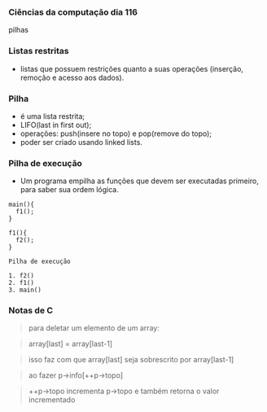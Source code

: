 




### Ciências da computação dia 116

pilhas

### Listas restritas

-   listas que possuem restrições quanto a suas operações (inserção,
    remoção e acesso aos dados).








### Pilha

-   é uma lista restrita;
-   LIFO(last in first out);
-   operações: push(insere no topo) e pop(remove do topo);
-   poder ser criado usando linked lists.








### Pilha de execução

-   Um programa empilha as funções que devem ser executadas primeiro,
    para saber sua ordem lógica.

``` {code-block-mode="2" spellcheck="false" code-block-lang="c"}
main(){
  f1();
}

f1(){
  f2();
}
```

``` {code-block-mode="1" spellcheck="false" code-block-lang="typescript"}
Pilha de execução

1. f2()
2. f1()
3. main()
```








### Notas de C

> para deletar um elemento de um array:

> array\[last\] = array\[last-1\]

> isso faz com que array\[last\] seja sobrescrito por array\[last-1\]

> ao fazer p-\>info\[++p-\>topo\]

> ++p-\>topo incrementa p-\>topo e também retorna o valor incrementado


